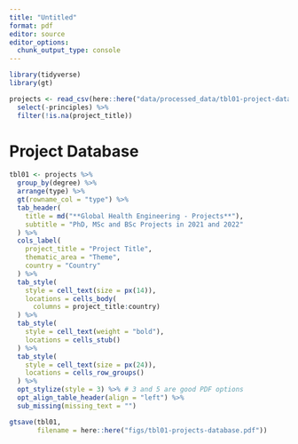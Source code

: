 ```yaml
---
title: "Untitled"
format: pdf
editor: source
editor_options: 
  chunk_output_type: console
---
```


```r
library(tidyverse)
library(gt)
```

```r
projects <- read_csv(here::here("data/processed_data/tbl01-project-database.csv")) %>% 
  select(-principles) %>% 
  filter(!is.na(project_title))
```

# Project Database

```r

tbl01 <- projects %>%
  group_by(degree) %>% 
  arrange(type) %>% 
  gt(rowname_col = "type") %>% 
  tab_header(
    title = md("**Global Health Engineering - Projects**"),
    subtitle = "PhD, MSc and BSc Projects in 2021 and 2022"
  ) %>% 
  cols_label(
    project_title = "Project Title",
    thematic_area = "Theme",
    country = "Country"
  ) %>% 
  tab_style(
    style = cell_text(size = px(14)),
    locations = cells_body(
      columns = project_title:country)
  ) %>% 
  tab_style(
    style = cell_text(weight = "bold"),
    locations = cells_stub()
  ) %>% 
  tab_style(
    style = cell_text(size = px(24)),
    locations = cells_row_groups()
  ) %>% 
  opt_stylize(style = 3) %>% # 3 and 5 are good PDF options
  opt_align_table_header(align = "left") %>% 
  sub_missing(missing_text = "")

gtsave(tbl01, 
       filename = here::here("figs/tbl01-projects-database.pdf"))

```

